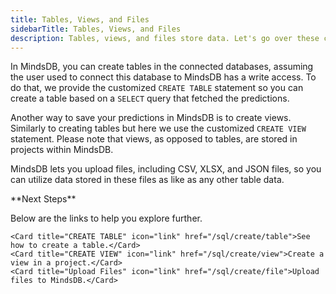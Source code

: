 ```yaml
---
title: Tables, Views, and Files
sidebarTitle: Tables, Views, and Files
description: Tables, views, and files store data. Let's go over these concepts.
---
```



In MindsDB, you can create tables in the connected databases, assuming the user used to connect this database to MindsDB has a write access. To do that, we provide the customized `CREATE TABLE` statement so you can create a table based on a `SELECT` query that fetched the predictions.

Another way to save your predictions in MindsDB is to create views. Similarly to creating tables but here we use the customized `CREATE VIEW` statement. Please note that views, as opposed to tables, are stored in projects within MindsDB.

MindsDB lets you upload files, including CSV, XLSX, and JSON files, so you can utilize data stored in these files as like as any other table data.

<Info>
**Next Steps**

Below are the links to help you explore further.

<CardGroup cols={3}>

    <Card title="CREATE TABLE" icon="link" href="/sql/create/table">See how to create a table.</Card>
    <Card title="CREATE VIEW" icon="link" href="/sql/create/view">Create a view in a project.</Card>
    <Card title="Upload Files" icon="link" href="/sql/create/file">Upload files to MindsDB.</Card>

</CardGroup>

</Info>
